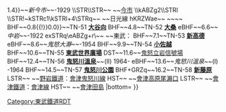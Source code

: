 {{Routemap|inline=<includeonly>yes</includeonly>|collapse=yes|title=鬼怒川線|title-bg=#681155|title-color=white|map=
KHSTa~~ ~~[[淺草站|淺草]]
LSTR~~ ~~[[伊勢崎線]]
HST~~ ~~[[東武動物公園站|東武動物公園]]
LSTR~~ ~~[[日光線 (東武鐵道)|日光線]]
\STRq\KRZo\kSTR2+r\kSTRc3~~ ~~[[東日本旅客鐵道|JR東]]：[[日光線]]
\\BHF\\kSTR+4~~0.0~~TN-23 '''[[下今市站|下今市]]'''
\\eABZg+l\exKBHFeq!~HUBaq\BHF!~HUBeq~~{{BSkm{{!}}-{{!}}1.4}}~~''新今市''~~-1929
\\STR\\STR~~ ~~[[今市站|今市]]
\\kABZg2\\STRl
\\STR!~kSTRc1\kSTRl+4\STRq~~ ~~日光線
hKRZWae~~ ~~{{link-ja|大谷川橋樑 (東武鬼怒川線)|大谷川橋梁 (東武鬼怒川線)|大谷川橋樑}}~~{{link-ja|大谷川 (日光市)|大谷川 (日光市)|大谷川}}
BHF~~{{BSkm{{!}}0.8{{!}}0.0}}~~TN-51 '''[[大谷向站|大谷向]]'''
BHF~~4.8~~TN-52 '''[[大桑站 (栃木縣)|大桑]]'''
eBHF~~6.6~~''中岩''~~-1922
exSTRq\eABZg+r\~~ ~~東武：''{{link-ja|矢板線|東武矢板線}}''
BHF~~7.1~~TN-53 '''[[新高德站|新高德]]'''
eBHF~~8.6~~''鬼怒大瀞''~~-1954
BHF~~9.9~~TN-54 '''[[小佐越站|小佐越]]'''
BHF~~10.6~~TN-55 '''[[東武世界廣場站|東武世界廣場]]'''
DST~~11.6~~[[鬼怒立岩號誌站|鬼怒立岩信號場]]
BHF~~12.4~~TN-56 '''[[鬼怒川溫泉站|鬼怒川溫泉]]'''~~(II) 1964-
eBHF~~13.6~~''鬼怒川溫泉''~~(I) -1964
BHF~~14.5~~TN-57 '''[[鬼怒川公園站|鬼怒川公園]]'''
BHF+GRZq~~16.2~~TN-58 '''[[新藤原站|新藤原]]'''
LSTR~~ ~~[[野岩鐵道]]：[[會津鬼怒川線]]
HST~~ ~~[[會津高原尾瀨口站|會津高原尾瀨口]]
LSTR~~ ~~[[會津鐵道]]：[[會津線]]
HST~~ ~~[[會津田島站|會津田島]]
|bottom={{navbar|東武鐵道RDT/鬼怒川線}}
}}<noinclude>{{rdt intro|[[鬼怒川線|東武鐵道鬼怒川線]]}}

[[Category:東武鐵道RDT]]
[[Category:鬼怒川線| ]]

</noinclude>